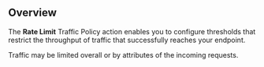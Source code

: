 ## Overview

The **Rate Limit** Traffic Policy action enables you to configure thresholds 
that restrict the throughput of traffic that successfully reaches your endpoint. 

Traffic may be limited overall or by attributes of the incoming requests.
